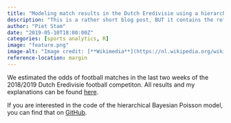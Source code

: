 ```yaml
---
title: "Modeling match results in the Dutch Eredivisie using a hierarchical Bayesian Poisson model"
description: "This is a rather short blog post, BUT it contains the references to where you can find all the code and estimation results of my first application."
author: "Piet Stam"
date: "2019-05-10T18:00:00Z"
categories: [sports analytics, R]
image: "feature.png"
image-alt: "Image credit: [**Wikimedia**](https://nl.wikipedia.org/wiki/Thomas_Bayes#/media/Bestand:Thomas_Bayes.gif)"
reference-location: margin
---
```


We estimated the odds of football matches in the last two weeks of the 2018/2019 Dutch Eredivisie football competiton. All results and my explanations can be found [here](http://htmlpreview.github.io/?https://github.com/pjastam/r-bayesian-football-odds/blob/1409c9e8bbcfe92d8526e2fc866e0f7a57549d60/NL_eredivisie_2014_2019.nb.html).

If you are interested in the code of the hierarchical Bayesian Poisson model, you can find that on [GitHub](https://github.com/pjastam/r-bayesian-football-odds).
